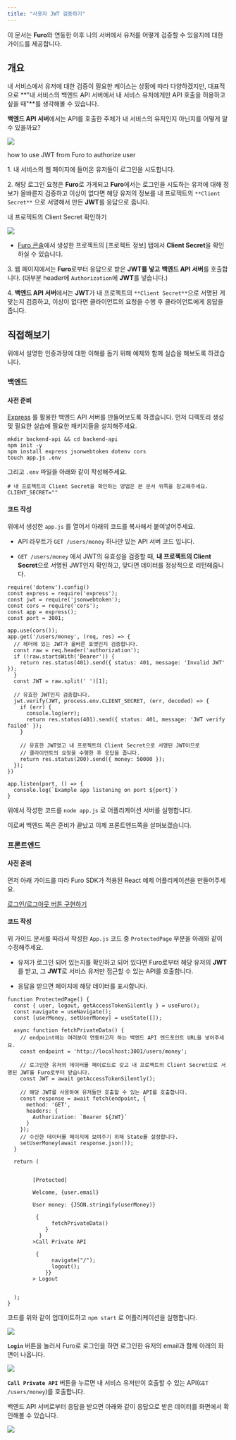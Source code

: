 ```yaml
---
title: "사용자 JWT 검증하기"
---
```


이 문서는 **Furo**와 연동한 이후 나의 서버에서 유저를 어떻게 검증할 수 있을지에 대한 가이드를 제공합니다.

## 개요

내 서비스에서 유저에 대한 검증이 필요한 케이스는 상황에 따라 다양하겠지만, 대표적으로 **"내 서비스의 백엔드 API 서버에서 내 서비스 유저에게만 API 호출을 허용하고 싶을 때"**를 생각해볼 수 있습니다.

**백엔드 API 서버**에서는 API를 호출한 주체가 내 서비스의 유저인지 아닌지를 어떻게 알 수 있을까요? 

![](/images/guides/hwo%20to%20use%20JWT%20from%20furo%20to%20authorize%20user.png)

how to use JWT from Furo to authorize user

1\. 내 서비스의 웹 페이지에 들어온 유저들이 로그인을 시도합니다.

2\. 해당 로그인 요청은 **Furo**로 가게되고 **Furo**에서는 로그인을 시도하는 유저에 대해 정보가 올바른지 검증하고 이상이 없다면 해당 유저의 정보를 내 프로젝트의 `**Client Secret**` 으로 서명해서 만든 **JWT**를 응답으로 줍니다.

내 프로젝트의 Client Secret 확인하기


![](/images/guides/image.png)


* [Furo 콘솔](https://console.furo.one/projects)에서 생성한 프로젝트의 \[프로젝트 정보\] 탭에서 **Client Secret**을 확인하실 수 있습니다.

3\. 웹 페이지에서는 **Furo**로부터 응답으로 받은 **JWT를 넣고** **백엔드 API 서버**를 호출합니다. (대부분 header에 `Authorization`에 **JWT**를 넣습니다.)

4\. **백엔드 API 서버**에서는 **JWT**가 내 프로젝트의 `**Client Secret**`으로 서명된 게 맞는지 검증하고, 이상이 없다면 클라이언트의 요청을 수행 후 클라이언트에게 응답을 줍니다.

## 직접해보기

위에서 설명한 인증과정에 대한 이해를 돕기 위해 예제와 함께 실습을 해보도록 하겠습니다.

### 백엔드

#### 사전 준비

[Express](https://expressjs.com/) 를 활용한 백엔드 API 서버를 만들어보도록 하겠습니다. 먼저 디렉토리 생성 및 필요한 실습에 필요한 패키지들을 설치해주세요.

```
mkdir backend-api && cd backend-api
npm init -y
npm install express jsonwebtoken dotenv cors
touch app.js .env
```

그리고 `.env` 파일을 아래와 같이 작성해주세요.

```
# 내 프로젝트의 Client Secret을 확인하는 방법은 본 문서 위쪽을 참고해주세요.
CLIENT_SECRET=""
```

#### 코드 작성

위에서 생성한 `app.js` 를 열어서 아래의 코드를 복사해서 붙여넣어주세요.

* API 라우트가 `GET /users/money` 하나만 있는 API 서버 코드 입니다.

* `GET /users/money` 에서 JWT의 유효성을 검증할 때, **내 프로젝트의 Client Secret**으로 서명된 JWT인지 확인하고, 맞다면 데이터를 정상적으로 리턴해줍니다.

```
require('dotenv').config()
const express = require('express');
const jwt = require('jsonwebtoken');
const cors = require('cors');
const app = express();
const port = 3001;

app.use(cors());
app.get('/users/money', (req, res) => {
  // 헤더에 있는 JWT가 올바른 포맷인지 검증합니다.
  const raw = req.header('authorization');
  if (!raw.startsWith('Bearer')) {
    return res.status(401).send({ status: 401, message: 'Invalid JWT' });
  }
  const JWT = raw.split(' ')[1];

  // 유효한 JWT인지 검증합니다.
  jwt.verify(JWT, process.env.CLIENT_SECRET, (err, decoded) => {
    if (err) {
      console.log(err);
      return res.status(401).send({ status: 401, message: 'JWT verify failed' });
    }

    // 유효한 JWT였고 내 프로젝트의 Client Secret으로 서명된 JWT이므로
    // 클라이언트의 요청을 수행한 후 응답을 줍니다.
    return res.status(200).send({ money: 50000 });
  });
})

app.listen(port, () => {
  console.log(`Example app listening on port ${port}`)
}
```

위에서 작성한 코드를 `node app.js` 로 어플리케이션 서버를 실행합니다.

이로써 백엔드 쪽은 준비가 끝났고 이제 프론트엔드쪽을 살펴보겠습니다.

### 프론트엔드

#### 사전 준비

먼저 아래 가이드를 따라 Furo SDK가 적용된 React 예제 어플리케이션을 만들어주세요.

[로그인/로그아웃 버튼 구현하기](/guides/start-with-react)

#### 코드 작성

위 가이드 문서를 따라서 작성한 `App.js` 코드 중 `ProtectedPage` 부분을 아래와 같이 수정해주세요.

* 유저가 로그인 되어 있는지를 확인하고 되어 있다면 Furo로부터 해당 유저의 **JWT**를 받고, 그 **JWT**로 서비스 유저만 접근할 수 있는 API를 호출합니다.

* 응답을 받으면 페이지에 해당 데이터를 표시합니다.

```
function ProtectedPage() {
  const { user, logout, getAccessTokenSilently } = useFuro();
  const navigate = useNavigate();
  const [userMoney, setUserMoney] = useState([]);

  async function fetchPrivateData() {
    // endpoint에는 여러분이 연동하고자 하는 백엔드 API 엔드포인트 URL을 넣어주세요.
    const endpoint = 'http://localhost:3001/users/money';

    // 로그인한 유저의 데이터를 페이로드로 갖고 내 프로젝트의 Client Secret으로 서명된 JWT를 Furo로부터 받습니다.
    const JWT = await getAccessTokenSilently();

    // 해당 JWT를 사용하여 유저들만 호출할 수 있는 API를 호출합니다.
    const response = await fetch(endpoint, {
      method: 'GET',
      headers: {
        Authorization: `Bearer ${JWT}`
      }
    });
    // 수신한 데이터를 페이지에 보여주기 위해 State를 설정합니다.
    setUserMoney(await response.json());
  }

  return (
      

        [Protected]

        Welcome, {user.email}

        User money: {JSON.stringify(userMoney)}

         {
              fetchPrivateData()
            }
          }
        >Call Private API
        
         {
              navigate("/");
              logout();
            }}
        > Logout
      

  );
}

```

코드를 위와 같이 업데이트하고 `npm start` 로 어플리케이션을 실행합니다.


![](/images/guides/image.png)


**`Login`** 버튼을 눌러서 Furo로 로그인을 하면 로그인한 유저의 email과 함께 아래의 화면이 나옵니다.


![](/images/guides/image.png)


**`Call Private API`** 버튼을 누르면 내 서비스 유저만이 호출할 수 있는 API(`GET /users/money`)를 호출합니다.

백엔드 API 서버로부터 응답을 받으면 아래와 같이 응답으로 받은 데이터를 화면에서 확인해볼 수 있습니다.


![](/images/guides/image.png)

